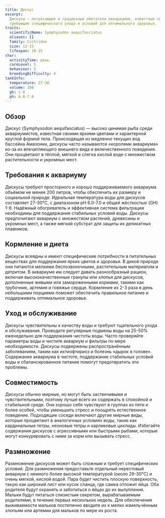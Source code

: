 ```yaml
---
title: Дискус
excerpt:
  Дискусы — потрясающие и грациозные обитатели аквариумов, известные своими яркими цветами и характерной круглой формой,
  требующие специфического ухода и условий для оптимального здоровья.
traits:
  scientificName: Symphysodon aequifasciatus
  aliases: []
  family: Cichlidae
  size: 12-15
  lifespan: 10-15
char:
  activityTime: день
  careLevel: 5
  behaviour: 2
  breedingDifficulty: 4
tankInfo:
  temperature: 27-30
  volume: 200
  gh: 1-8
  ph: 6.0-7.0
---
```


## Обзор

Дискус (Symphysodon aequifasciatus) — высоко ценимая рыба среди аквариумистов, известная своими яркими цветами и
характерной круглой формой тела. Происходящая из медленно текущих вод бассейна Амазонки, дискусы часто называются
«королями аквариума» из-за их впечатляющего внешнего вида и величественного поведения. Они процветают в тёплой, мягкой и
слегка кислой воде с множеством растительности и укромных мест.

## Требования к аквариуму

Дискусы требуют просторного и хорошо поддерживаемого аквариума объёмом не менее 200 литров, чтобы обеспечить их размеру
и социальной природе. Идеальная температура воды для дискусов составляет 27-30°C, с диапазоном pH 6.0-7.0 и общей
жёсткостью (GH) 1-8. Надёжный обогреватель и эффективная система фильтрации необходимы для поддержания стабильных
условий воды. Дискусы предпочитают аквариум с множеством растений, древесины и укромных мест, а также мягкий субстрат
для защиты их деликатных плавников.

## Кормление и диета

Дискусы всеядны и имеют специфические потребности в питательных веществах для поддержания ярких цветов и здоровья. В
дикой природе они питаются мелкими беспозвоночными, растительным материалом и детритом. В аквариуме им следует давать
разнообразный рацион, включая высококачественные гранулы или хлопья для дискусов, дополненные живыми или замороженными
кормами, такими как трубочник, артемия и говяжье сердце. Кормление их 2-3 раза в день небольшими порциями поможет
обеспечить правильное питание и поддерживать оптимальное здоровье.

## Уход и обслуживание

Дискусы чувствительны к качеству воды и требуют тщательного ухода и обслуживания. Проводите регулярные подмены воды на
25-50% еженедельно для поддержания чистоты воды. Часто проверяйте параметры воды и чистите аквариум и фильтры по мере
необходимости. Дискусы подвержены распространённым заболеваниям, таким как ихтиофтириоз и болезнь «дырок в голове».
Содержание аквариума в чистоте, поддержание стабильных условий воды и сбалансированное питание помогут предотвратить эти
проблемы.

## Совместимость

Дискусы обычно мирные, но могут быть застенчивыми и чувствительными, поэтому лучше всего их содержать в спокойной и
стабильной среде. Они хорошо себя чувствуют в группах из пяти и более особей, чтобы уменьшить стресс и поощрять
естественное поведение. Подходящие соседи включают другие мирные виды, которые процветают в аналогичных условиях воды,
такие как кардинальные тетры, неоновые тетры и карликовые цихлиды. Избегайте содержания дискусов с агрессивными или
быстрыми рыбами, которые могут конкурировать с ними за корм или вызывать стресс.

## Размножение

Размножение дискусов может быть сложным и требует специфических условий. Для размножения предоставьте отдельный
нерестовый аквариум с немного более высокой температурой (около 29-30°C) и очень мягкой, кислой водой. Пара будет
чистить плоскую поверхность, такую как широкий лист или кусок сланца, где самка отложит яйца. Оба родителя будут
охранять и заботиться о яйцах до их вылупления. Мальки будут питаться слизистым секретом, вырабатываемым родителями, в
течение первых нескольких недель. Для обеспечения выживаемости мальков постепенно вводите их к мелко измельчённым
хлопьям или артемии для мальков по мере их роста.
